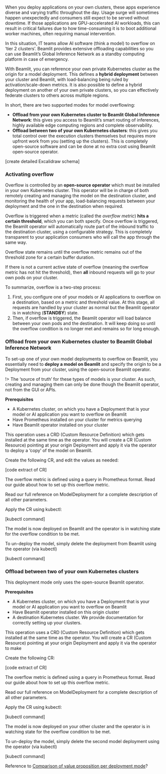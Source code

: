 

When you deploy applications on your own clusters, these apps experience diverse and varying traffic throughout the day. Usage surge will sometimes happen unexpectedly and consumers still expect to be served without downtime. If those applications are GPU-accelerated AI workloads, this can result in critical failures due to how time-consuming it is to boot additional worker machines, often requiring manual intervention.

In this situation, IT teams allow AI software (think a model) to overflow on ‘tier 2 clusters’. Beamlit provides extensive offloading capabilities so you can use Beamlit’s Global Inference Network as a standby computing platform in case of emergency.

With Beamlit, you can reference your own private Kubernetes cluster as the origin for a model deployment. This defines a **hybrid deployment** between your cluster and Beamlit, with load-balancing being ruled by activation/scale-down metrics. It is also possible to define a hybrid deployment on another of your own private clusters, so you can effectively federate clusters to others across multiple regions.

In short, there are two supported modes for model overflowing:

- **Offload from your own Kubernetes cluster to Beamlit Global Inference Network**: this gives you access to Beamlit’s smart routing of inferences, highly available edge computing regions and complete observability.
- **Offload between two of your own Kubernetes clusters**: this gives you total control over the execution clusters themselves but requires more upfront work from you (setting up the clusters). This is completely open-source software and can be done at no extra cost using Beamlit open-source operator.

[create detailed Excalidraw schema]

### Activating overflow

Overflow is controlled by an **open-source operator** which must be installed in your own Kubernetes cluster. This operator will be in charge of both remotely creating and managing the model on the destination cluster, and monitoring the health of your app, load-balancing requests between your deployment and the one in the destination when required.

Overflow is triggered when a metric (called the *overflow metric*) **hits a certain threshold**, which you can both specify. Once overflow is triggered, the Beamlit operator will automatically route part of the inbound traffic to the destination cluster, using a configurable strategy. This is completely transparent to your application consumers who will call the app through the same way. 

Overflow state remains until the overflow metric remains out of the threshold zone for a certain buffer duration. 

If there is not a current active state of overflow (meaning the overflow metric has not hit the threshold), then **all** inbound requests will go to your own pods on your cluster.

To summarize, overflow is a two-step process: 

1. First, you configure one of your models or AI applications to overflow on a destination, based on a metric and threshold value. At this stage, all requests are handled by your cluster as normal but the Beamlit operator is in watching (**STANDBY**) state.
2. Then, if overflow is triggered, the Beamlit operator will load balance between your own pods and the destination. It will keep doing so until the overflow condition is no longer met and remains so for long enough.

### Offload from your own Kubernetes cluster to Beamlit Global Inference Network

To set-up one of your own model deployments to overflow on Beamlit, you essentially need to **deploy a model on Beamlit** and specify the origin to be a Deployment from your cluster, using the open-source Beamlit operator.

!> The ‘source of truth’ for these types of models is your cluster. As such, creating and managing them can only be done though the Beamlit operator, not from the GUI or APIs.

**Prerequisites**

- A Kubernetes cluster, on which you have a Deployment that is your model or AI application you want to overflow on Beamlit
- Have Prometheus installed on your cluster for metrics querying
- Have Beamlit operator installed on your cluster

This operation uses a CRD (Custom Resource Definition) which gets installed at the same time as the operator. You will create a CR (Custom Resource) pointing at your origin Deployment and apply it via the operator to deploy a ‘copy’ of the model on Beamlit.

Create the following CR, and edit the values as needed:

[code extract of CR]

The overflow metric is defined using a query in Prometheus format. Read our guide about how to set up this overflow metric.

Read our full reference on ModelDeployment for a complete description of all other parameters.

Apply the CR using kubectl:

[kubectl command]

The model is now deployed on Beamlit and the operator is in watching state for the overflow condition to be met.

To un-deploy the model, simply delete the deployment from Beamlit using the operator (via kubectl)

[kubectl command]

### **Offload between two of your own Kubernetes clusters**

This deployment mode only uses the open-source Beamlit operator.

**Prerequisites**

- A Kubernetes cluster, on which you have a Deployment that is your model or AI application you want to overflow on Beamlit
- Have Beamlit operator installed on this origin cluster
- A destination Kubernetes cluster. We provide documentation for correctly setting up your clusters.

This operation uses a CRD (Custom Resource Definition) which gets installed at the same time as the operator. You will create a CR (Custom Resource) pointing at your origin Deployment and apply it via the operator to make

Create the following CR:

[code extract of CR]

The overflow metric is defined using a query in Prometheus format. Read our guide about how to set up this overflow metric.

Read our full reference on ModelDeployment for a complete description of all other parameters.

Apply the CR using kubectl:

[kubectl command]

The model is now deployed on your other cluster and the operator is in watching state for the overflow condition to be met.

To un-deploy the model, simply delete the second model deployment using the operator (via kubectl)

[kubectl command]

Reference to [Comparison of value proposition per deployment mode](https://www.notion.so/Comparison-of-value-proposition-per-deployment-mode-10aa77bf59b480aeae14e6adb353bfc9?pvs=21)?
